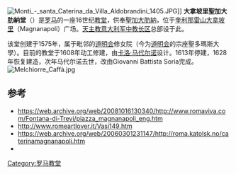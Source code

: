 [[Image:Monti_-_santa_Caterina_da_Villa_Aldobrandini_1405.JPG|thumb]]]]
'''大拿坡里聖加大肋納堂'''（{{lang-it|Santa Caterina a Magnanapoli}}）是[[罗马|罗马]]的一座16世纪[[教堂|教堂]]，供奉[[聖加大利納|聖加大肋納]]，位于[[奎利那雷山|奎利那雷山]][[大拿坡里|大拿坡里]]（Magnanapoli）广场。[[天主教意大利军中教长区|天主教意大利军中教长区]]总部设于此。

该堂创建于1575年，属于毗邻的[[道明会|道明会]]修女院（今为[[道明会|道明会]]的宗座聖多瑪斯大學）。目前的教堂于1608年动工修建，由[[卡洛·马代尔诺|卡洛·马代尔诺]]设计。1613年停建，1628年恢复建造，次年马代尔诺去世，改由Giovanni Battista Soria完成。
[[File:Melchiorre_Caffà.jpg|thumb]]

==参考==
*https://web.archive.org/web/20081016130340/http://www.romaviva.com/Fontana-di-Trevi/piazza_magnanapoli_eng.htm
*http://www.romeartlover.it/Vasi149.htm{{Wayback|url=http://www.romeartlover.it/Vasi149.htm |date=20150309040418 }} 
*https://web.archive.org/web/20060301231147/http://roma.katolsk.no/caterinamagnanapoli.htm
*{{Commons-inline|Santa Caterina da Siena a Magnanapoli}}

{{coord|41.8960|N|12.4869|E|source:wikidata-and-enwiki-cat-tree_region:IT|display=title}}

{{羅馬地標}}
{{意大利天主教主教座堂}}
[[Category:罗马教堂|Category:罗马教堂]]